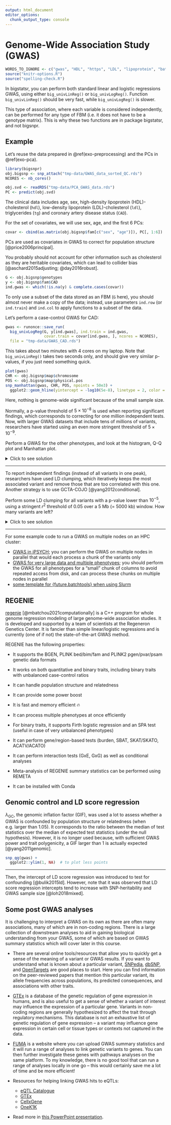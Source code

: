```yaml
---
output: html_document
editor_options: 
  chunk_output_type: console
---
```


# Genome-Wide Association Study (GWAS)

```r
WORDS_TO_IGNORE <- c("gwas", "HDL", "https", "LDL", "lipoprotein", "batchtools", "Slurm", "ACATO", "ACATV", "Conda", "GxE", "GxG", "Regeneron", "regenie", "REGENIE", "REMETA", "SBAT", "SKAT", "SKATO", "COJO", "GCTA", "GC", "HPC", "iteratively", "Catalogue", "CellxGene", "dbSNP", "eQTL", "FUMA", "GTEx", "OneK", "OpenTargets", "SNPedia", "kb")
source("knitr-options.R")
source("spelling-check.R")
```

In bigstatsr, you can perform both standard linear and logistic regressions GWAS, using either `big_univLinReg()` or `big_univLogReg()`.
Function `big_univLinReg()` should be very fast, while `big_univLogReg()` is slower.

:::: {.infobox .info}
This type of association, where each variable is considered independently, can be performed for any type of FBM (i.e. it does not have to be a genotype matrix). This is why these two functions are in package bigstatsr, and not bigsnpr.
::::


## Example {#exo-gwas}

Let's reuse the data prepared in \@ref(exo-preprocessing) and the PCs in \@ref(exo-pca).

```r
library(bigsnpr)
obj.bigsnp <- snp_attach("tmp-data/GWAS_data_sorted_QC.rds")
NCORES <- nb_cores()
```


```r
obj.svd <- readRDS("tmp-data/PCA_GWAS_data.rds")
PC <- predict(obj.svd)
```

The clinical data includes age, sex, high-density lipoprotein (HDL)-cholesterol (`hdl`), low-density lipoprotein (LDL)-cholesterol (`ldl`), triglycerides (`tg`) and coronary artery disease status (`CAD`).

For the set of covariates, we will use sex, age, and the first 6 PCs:

```r
covar <- cbind(as.matrix(obj.bigsnp$fam[c("sex", "age")]), PC[, 1:6])
```

:::: {.infobox .info}
PCs are used as covariates in GWAS to correct for population structure [@price2006principal].
::::

:::: {.infobox .caution}
You probably should not account for other information such as cholesterol as they are heritable covariates, which can lead to collider bias [@aschard2015adjusting; @day2016robust].
::::

```r
G <- obj.bigsnp$genotypes
y <- obj.bigsnp$fam$CAD
ind.gwas <- which(!is.na(y) & complete.cases(covar))
```

:::: {.infobox .caution}
To only use a subset of the data stored as an FBM (`G` here), you should almost never make a copy of the data; instead, use parameters `ind.row` (or `ind.train`) and `ind.col` to apply functions to a subset of the data.
::::

Let's perform a case-control GWAS for CAD:

```r
gwas <- runonce::save_run(
  big_univLogReg(G, y[ind.gwas], ind.train = ind.gwas,
                 covar.train = covar[ind.gwas, ], ncores = NCORES),
  file = "tmp-data/GWAS_CAD.rds")
```

:::: {.infobox .info}
This takes about two minutes with 4 cores on my laptop. Note that `big_univLinReg()` takes two seconds only, and should give very similar p-values, if you just need something quick.
::::

```r
plot(gwas)
CHR <- obj.bigsnp$map$chromosome
POS <- obj.bigsnp$map$physical.pos
snp_manhattan(gwas, CHR, POS, npoints = 50e3) +
  ggplot2::geom_hline(yintercept = -log10(5e-8), linetype = 2, color = "red")
```
Here, nothing is genome-wide significant because of the small sample size.

:::: {.infobox .info}
Normally, a p-value threshold of $5 \times 10^{-8}$ is used when reporting significant findings, which corresponds to correcting for one million independent tests. Now, with larger GWAS datasets that include tens of millions of variants, researchers have started using an even more stringent threshold of $5 \times 10^{-9}$.
:::: 

:::: {.infobox .exo}
Perform a GWAS for the other phenotypes, and look at the histogram, Q-Q plot and Manhattan plot.
::::

<details>
<summary>Click to see solution</summary>

```r
y2 <- obj.bigsnp$fam$hdl
ind.gwas2 <- which(!is.na(y2) & complete.cases(covar))
gwas2 <- big_univLinReg(G, y2[ind.gwas2], ind.train = ind.gwas2,
                        covar.train = covar[ind.gwas2, ], ncores = NCORES)
snp_manhattan(gwas2, CHR, POS, npoints = 50e3) +
  ggplot2::geom_hline(yintercept = -log10(5e-8), linetype = 2, color = "red")
```
</details>

***

To report independent findings (instead of all variants in one peak), researchers have used LD clumping, which iteratively keeps the most associated variant and remove those that are too correlated with this one. Another strategy is to use GCTA-COJO [@yang2012conditional].

:::: {.infobox .exo}
Perform some LD clumping for all variants with a p-value lower than $10^{-5}$, using a stringent $r^2$ threshold of 0.05 over a 5 Mb (= 5000 kb) window. How many variants are left?
::::

<details>
<summary>Click to see solution</summary>

```r
lpval <- -predict(gwas)  # -log10(pval)
ind_keep <- snp_clumping(G, CHR, S = lpval, thr.r2 = 0.05,
                         size = 5000, infos.pos = POS, 
                         exclude = which(lpval < -log10(1e-5)),
                         ncores = NCORES)
obj.bigsnp$map[ind_keep, ]

snp_manhattan(gwas, CHR, POS, npoints = 50e3, ind.highlight = ind_keep) +
  ggplot2::geom_hline(yintercept = -log10(5e-8), linetype = 2, color = "red") +
  ggplot2::geom_hline(yintercept = -log10(1e-5), linetype = 2, color = "blue")
```

</details>

***

For some example code to run a GWAS on multiple nodes on an HPC cluster:

- [GWAS in iPSYCH](https://github.com/privefl/bigsnpr-extdoc/blob/main/example-code/3-GWAS.R); you can perform the GWAS on multiple nodes in parallel that would each process a chunk of the variants only
- [GWAS for very large data and multiple phenotypes](https://github.com/privefl/UKBB-PGS/blob/main/code/run-GWAS-large.R); you should perform the GWAS for all phenotypes for a "small" chunk of columns to avoid repeated access from disk, and can process these chunks on multiple nodes in parallel
- [some template for {future.batchtools} when using Slurm](https://github.com/privefl/bigsnpr-extdoc/blob/main/example-code/batchtools.slurm.tmpl)


## REGENIE 

[regenie](https://rgcgithub.github.io/regenie/) [@mbatchou2021computationally] is a C++ program for whole genome regression modeling of large genome-wide association studies.
It is developed and supported by a team of scientists at the Regeneron Genetics Center.
It is fancier than simple linear/logistic regressions and is currently (one of if not) the state-of-the-art GWAS method.

REGENIE has the following properties:
    
- It supports the BGEN, PLINK bed/bim/fam and PLINK2 pgen/pvar/psam genetic data formats

- It works on both quantitative and binary traits, including binary traits with unbalanced case-control ratios

- It can handle population structure and relatedness

- It can provide some power boost
    
- It is fast and memory efficient 🔥

- It can process multiple phenotypes at once efficiently

- For binary traits, it supports Firth logistic regression and an SPA test (useful in case of very unbalanced phenotypes)

- It can perform gene/region-based tests (burden, SBAT, SKAT/SKATO, ACATV/ACATO)

- It can perform interaction tests (GxE, GxG) as well as conditional analyses

- Meta-analysis of REGENIE summary statistics can be performed using REMETA

- It can be installed with Conda


## Genomic control and LD score regression

$\lambda_\text{GC}$, the genomic inflation factor (GIF), was used a lot to assess whether a GWAS is confounded by population structure or relatedness (when e.g. larger than 1.05).
It corresponds to the ratio between the median of test statistics over the median of expected test statistics (under the null hypothesis).
However, it is no longer used because, with sufficient GWAS power and trait polygenicity, a GIF larger than 1 is actually expected [@yang2011genomic].

```r
snp_qq(gwas) + 
  ggplot2::ylim(1, NA)  # to plot less points
```

***

Then, the intercept of LD score regression was introduced to test for confounding [@bulik2015ld]. 
However, note that it was observed that LD score regression intercepts tend to increase with SNP-heritability and GWAS sample size [@loh2018mixed].


## Some post GWAS analyses

It is challenging to interpret a GWAS on its own as there are often many associations, many of which are in non-coding regions. There is a large collection of downstream analyses to aid in gaining biological understanding from your GWAS, some of which are based on GWAS summary statistics which will cover later in this course.

- There are several online tools/resources that allow you to quickly get a sense of the meaning of a variant or GWAS results. If you want to understand what is known about a particular variant, [SNPedia](https://www.snpedia.com/index.php/SNPedia), [dbSNP](https://www.ncbi.nlm.nih.gov/snp/), and [OpenTargets](https://platform.opentargets.org/) are good places to start. Here you can find information on the peer-reviewed papers that mention this particular variant, its allele frequencies across populations, its predicted consequences, and associations with other traits.

- [GTEx](https://www.gtexportal.org/home/) is a database of the genetic regulation of gene expression in humans, and is also useful to get a sense of whether a variant of interest may influence the expression of a particular gene. Variants in non-coding regions are generally hypothesized to affect the trait through regulatory mechanisms. This database is not an exhaustive list of genetic regulation of gene expression – a variant may influence gene expression in certain cell or tissue types or contexts not captured in the data.

- [FUMA](https://fuma.ctglab.nl/) is a website where you can upload GWAS summary statistics and it will run a range of analyses to link genetic variants to genes. You can then further investigate these genes with pathways analyses on the same platform. To my knowledge, there is no good tool that can run a range of analyses locally in one go – this would certainly save me a lot of time and be more efficient!

- Resources for helping linking GWAS hits to eQTLs:
  - [eQTL Catalogue](https://www.ebi.ac.uk/eqtl/)
  - [GTEx](https://www.gtexportal.org/home/)
  - [CellxGene](https://cellxgene.cziscience.com/)
  - [OneK1K](https://onek1k.org/)

- Read more in [this PowerPoint presentation](other-files/Resources-for-Post-GWAS-Analysis.pptx).
